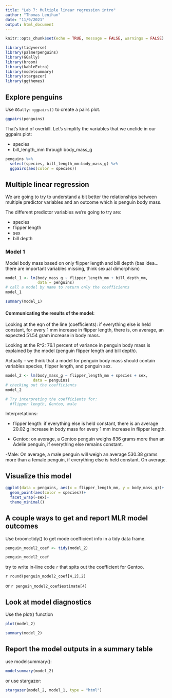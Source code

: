 ```yaml
---
title: "Lab 7: Multiple linear regression intro"
author: "Thomas Lenihan"
date: "11/9/2021"
output: html_document
---
```


```r
knitr::opts_chunk$set(echo = TRUE, message = FALSE, warnings = FALSE)

library(tidyverse)
library(palmerpenguins)
library(GGally)
library(broom)
library(kableExtra)
library(modelsummary)
library(stargazer)
library(ggthemes)
```

## Explore penguins

Use `GGally::ggpairs()` to create a pairs plot.

```r
ggpairs(penguins)
```

That's kind of overkill. Let's simplify the variables that we unclide in our ggpairs plot: 

- species
- bill_length_mm through body_mass_g

```r
penguins %>% 
  select(species, bill_length_mm:body_mass_g) %>% 
  ggpairs(aes(color = species))
```

## Multiple linear regression 

We are going to try to understand a bit better the relationships between multiple predictor variables and an outcome which is penguin body mass. 

The different predictor variables we're going to try are: 

- species
- flipper length
- sex
- bill depth

### Model 1

Model body mass based on only flipper length and bill depth 
(bas idea... there are important variables missing, think sexual dimorphism)

```r
model_1 <- lm(body_mass_g ~ flipper_length_mm + bill_depth_mm, 
              data = penguins)
# call a model by name to return only the coefficients
model_1

summary(model_1)
```

#### Communicating the results of the model: 
Looking at the eqn of the line (coefficients): if everything else is held constant, for every 1 mm increase in flipper length, there is, on average, an expected 51.54 gram increase in body mass. 

Looking at the R^2: 76.1 percent of variance in penguin body mass is explained by the model (penguin flipper length and bill depth).

Actually -- we think that a model for penguin body mass should contain variables species, flipper length, and penguin sex.

```r
model_2 <- lm(body_mass_g ~ flipper_length_mm + species + sex, 
            data = penguins)
# checking out the coefficients
model_2

# Try interpreting the coefficients for:
  #flipper length, Gentoo, male


```

Interpretations: 

- flipper length: if everything else is held constant, there is an average 20.02 g increase in body mass for every 1 mm increase in flipper length.

- Gentoo: on average, a Gentoo penguin weighs 836 grams more than an Adelie penguin, if everything else remains constant.

-Male: On average, a male penguin will weigh an average 530.38 grams more than a female penguin, if everything else is held constant. On average.

## Visualize this model

```r
ggplot(data = penguins, aes(x = flipper_length_mm, y = body_mass_g))+
  geom_point(aes(color = species))+
  facet_wrap(~sex)+
  theme_minimal()
```

## A couple ways to get and report MLR model outcomes

Use broom::tidy() to get mode coefficient info in a tidy data frame. 

```r
penguin_model2_coef <- tidy(model_2)

penguin_model2_coef
```

try to write in-line code `r` that spits out the coefficient for Gentoo.

`r round(penguin_model2_coef[4,2],2)`

or `r penguin_model2_coef$estimate[4]`

## Look at model diagnostics

Use the plot() function 

```r
plot(model_2)

summary(model_2)
```

## Report the model outputs in a summary table

use modelsummary():

```r
modelsummary(model_2)
```

or use stargazer:

```r
stargazer(model_2, model_1, type = "html")
```


